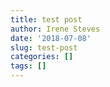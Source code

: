 ```yaml
---
title: test post
author: Irene Steves
date: '2018-07-08'
slug: test-post
categories: []
tags: []
---
```


